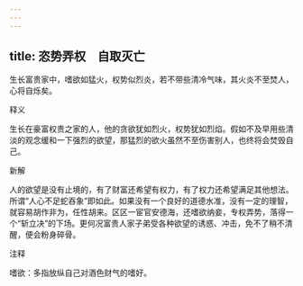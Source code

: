 ```yaml
---
---
---
```

title: 恣势弄权　自取灭亡
---



生长富贵家中，嗜欲如猛火，权势似烈炎，若不带些清冷气味，其火炎不至焚人，心将自烁矣。

释义

生长在豪富权贵之家的人，他的贪欲犹如烈火，权势犹如烈焰。假如不及早用些清淡的观念缓和一下强烈的欲望，那猛烈的欲火虽然不至伤害别人，也终将会焚毁自己。

新解

人的欲望是没有止境的，有了财富还希望有权力，有了权力还希望满足其他想法。所谓“人心不足蛇吞象”即如此。如果没有一个良好的道德水准，没有一定的理智，就容易胡作非为，任性胡来。区区一宦官安德海，还嗜欲纳妾，专权弄势，落得一个“斩立决”的下场。更何况富贵人家子弟受各种欲望的诱惑、冲击，免不了稍不清醒，便会粉身碎骨。

注释

嗜欲：多指放纵自己对酒色财气的嗜好。